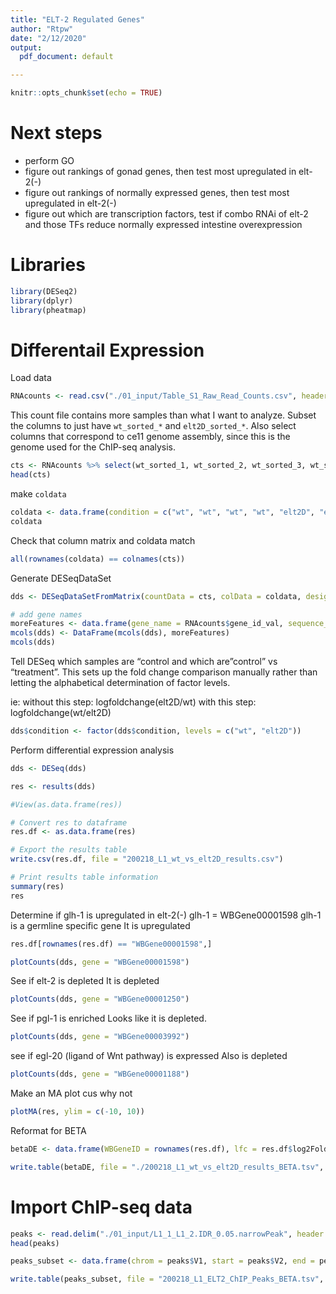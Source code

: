 ```yaml
---
title: "ELT-2 Regulated Genes"
author: "Rtpw"
date: "2/12/2020"
output:
  pdf_document: default

---
```


```r
knitr::opts_chunk$set(echo = TRUE)
```

# Next steps

- perform GO
- figure out rankings of gonad genes, then test most upregulated in elt-2(-)
- figure out rankings of normally expressed genes, then test most upregulated in elt-2(-)
- figure out which are transcription factors, test if combo RNAi of elt-2 and those TFs reduce normally expressed intestine overexpression

# Libraries

```r
library(DESeq2)
library(dplyr)
library(pheatmap)
```



# Differentail Expression

Load data

```r
RNAcounts <- read.csv("./01_input/Table_S1_Raw_Read_Counts.csv", header=TRUE, row.names = 1)
```

This count file contains more samples than what I want to analyze. Subset the columns to just have `wt_sorted_*` and `elt2D_sorted_*`. Also select columns that correspond to ce11 genome assembly, since this is the genome used for the ChIP-seq analysis.

```r
cts <- RNAcounts %>% select(wt_sorted_1, wt_sorted_2, wt_sorted_3, wt_sorted_4, elt2D_sorted_1, elt2D_sorted_2, elt2D_sorted_3, elt2D_sorted_4)
head(cts)
```

make `coldata`

```r
coldata <- data.frame(condition = c("wt", "wt", "wt", "wt", "elt2D", "elt2D", "elt2D", "elt2D"), row.names = colnames(cts))
coldata
```

Check that column matrix and coldata match

```r
all(rownames(coldata) == colnames(cts))
```

Generate DESeqDataSet

```r
dds <- DESeqDataSetFromMatrix(countData = cts, colData = coldata, design = ~ condition)

# add gene names
moreFeatures <- data.frame(gene_name = RNAcounts$gene_id_val, sequence_id = RNAcounts$sequence_id_list)
mcols(dds) <- DataFrame(mcols(dds), moreFeatures)
mcols(dds)
```

Tell DESeq which samples are "control and which are "control" vs "treatment". This sets up the fold change comparison manually rather than letting the alphabetical determination of factor levels.

ie: 
without this step: logfoldchange(elt2D/wt)
with this step: logfoldchange(wt/elt2D)

```r
dds$condition <- factor(dds$condition, levels = c("wt", "elt2D"))
```

Perform differential expression analysis

```r
dds <- DESeq(dds)
```

```r
res <- results(dds)

#View(as.data.frame(res))

# Convert res to dataframe
res.df <- as.data.frame(res)

# Export the results table
write.csv(res.df, file = "200218_L1_wt_vs_elt2D_results.csv")

# Print results table information
summary(res)
res
```

Determine if glh-1 is upregulated in elt-2(-)
glh-1 = WBGene00001598
glh-1 is a germline specific gene
It is upregulated

```r
res.df[rownames(res.df) == "WBGene00001598",]
```

```r
plotCounts(dds, gene = "WBGene00001598")
```

See if elt-2 is depleted
It is depleted

```r
plotCounts(dds, gene = "WBGene00001250")
```

See if pgl-1 is enriched
Looks like it is depleted.
```r
plotCounts(dds, gene = "WBGene00003992")
```

see if egl-20 (ligand of Wnt pathway) is expressed
Also is depleted

```r
plotCounts(dds, gene = "WBGene00001188")
```


Make an MA plot cus why not

```r
plotMA(res, ylim = c(-10, 10))
```

Reformat for BETA

```r
betaDE <- data.frame(WBGeneID = rownames(res.df), lfc = res.df$log2FoldChange, q = res.df$padj)

write.table(betaDE, file = "./200218_L1_wt_vs_elt2D_results_BETA.tsv", sep = "\t", col.names = FALSE, row.names = FALSE, quote = FALSE)
```

# Import ChIP-seq data

```r
peaks <- read.delim("./01_input/L1_1_L1_2.IDR_0.05.narrowPeak", header = FALSE, sep = "\t")
head(peaks)

peaks_subset <- data.frame(chrom = peaks$V1, start = peaks$V2, end = peaks$V3, name = peaks$V4, score = peaks$V5, strand = peaks$V6)

write.table(peaks_subset, file = "200218_L1_ELT2_ChIP_Peaks_BETA.tsv", sep = "\t", col.names = FALSE, row.names = FALSE, quote = FALSE)
```

